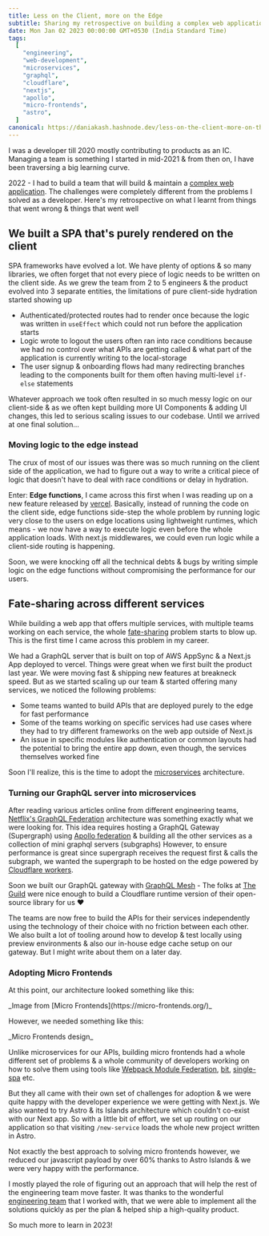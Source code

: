```yaml
---
title: Less on the Client, more on the Edge
subtitle: Sharing my retrospective on building a complex web application as an Engineering Manager
date: Mon Jan 02 2023 00:00:00 GMT+0530 (India Standard Time)
tags:
  [
    "engineering",
    "web-development",
    "microservices",
    "graphql",
    "cloudflare",
    "nextjs",
    "apollo",
    "micro-frontends",
    "astro",
  ]
canonical: https://daniakash.hashnode.dev/less-on-the-client-more-on-the-edge-dev-retro-2022
---
```



I was a developer till 2020 mostly contributing to products as an IC. Managing a team is something I started in mid-2021 & from then on, I have been traversing a big learning curve.

2022 - I had to build a team that will build & maintain a [complex web application](https://oslash.com). The challenges were completely different from the problems I solved as a developer. Here's my retrospective on what I learnt from things that went wrong & things that went well

## We built a SPA that's purely rendered on the client

SPA frameworks have evolved a lot. We have plenty of options & so many libraries, we often forget that not every piece of logic needs to be written on the client side. As we grew the team from 2 to 5 engineers & the product evolved into 3 separate entities, the limitations of pure client-side hydration started showing up

- Authenticated/protected routes had to render once because the logic was written in `useEffect` which could not run before the application starts
- Logic wrote to logout the users often ran into race conditions because we had no control over what APIs are getting called & what part of the application is currently writing to the local-storage
- The user signup & onboarding flows had many redirecting branches leading to the components built for them often having multi-level `if-else` statements

Whatever approach we took often resulted in so much messy logic on our client-side & as we often kept building more UI Components & adding UI changes, this led to serious scaling issues to our codebase. Until we arrived at one final solution...

### Moving logic to the edge instead

The crux of most of our issues was there was so much running on the client side of the application, we had to figure out a way to write a critical piece of logic that doesn't have to deal with race conditions or delay in hydration.

Enter: **Edge functions**, I came across this first when I was reading up on a new feature released by [vercel](https://vercel.com/features/edge-functions). Basically, instead of running the code on the client side, edge functions side-step the whole problem by running logic very close to the users on edge locations using lightweight runtimes, which means - we now have a way to execute logic even before the whole application loads. With next.js middlewares, we could even run logic while a client-side routing is happening.

Soon, we were knocking off all the technical debts & bugs by writing simple logic on the edge functions without compromising the performance for our users.

## Fate-sharing across different services

While building a web app that offers multiple services, with multiple teams working on each service, the whole [fate-sharing](https://en.wikipedia.org/wiki/Fate-sharing) problem starts to blow up. This is the first time I came across this problem in my career.

We had a GraphQL server that is built on top of AWS AppSync & a Next.js App deployed to vercel. Things were great when we first built the product last year. We were moving fast & shipping new features at breakneck speed. But as we started scaling up our team & started offering many services, we noticed the following problems:

- Some teams wanted to build APIs that are deployed purely to the edge for fast performance
- Some of the teams working on specific services had use cases where they had to try different frameworks on the web app outside of Next.js
- An issue in specific modules like authentication or common layouts had the potential to bring the entire app down, even though, the services themselves worked fine

Soon I'll realize, this is the time to adopt the [microservices](https://en.wikipedia.org/wiki/Microservices) architecture.

### Turning our GraphQL server into microservices

After reading various articles online from different engineering teams, [Netflix's GraphQL Federation](https://netflixtechblog.com/how-netflix-scales-its-api-with-graphql-federation-part-1-ae3557c187e2) architecture was something exactly what we were looking for. This idea requires hosting a GraphQL Gateway (Supergraph) using [Apollo federation](https://www.apollographql.com/blog/backend/federation/what-is-apollo-federation/) & building all the other services as a collection of mini graphql servers (subgraphs) However, to ensure performance is great since supergraph receives the request first & calls the subgraph, we wanted the supergraph to be hosted on the edge powered by [Cloudflare workers](https://workers.cloudflare.com/).

Soon we built our GraphQL gateway with [GraphQL Mesh](https://the-guild.dev/graphql/mesh) - The folks at [The Guild](https://the-guild.dev/) were nice enough to build a Cloudflare runtime version of their open-source library for us ❤️

The teams are now free to build the APIs for their services independently using the technology of their choice with no friction between each other. We also built a lot of tooling around how to develop & test locally using preview environments & also our in-house edge cache setup on our gateway. But I might write about them on a later day.

### Adopting Micro Frontends

At this point, our architecture looked something like this:

<PostImage src="/less-on-client/1.png" alt="monolith-design">
  _Image from [Micro Frontends](https://micro-frontends.org/)_
</PostImage>

However, we needed something like this:

<PostImage src="/less-on-client/2.png" alt="micro-fe-design">
  _Micro Frontends design_
</PostImage>

Unlike microservices for our APIs, building micro frontends had a whole different set of problems & a whole community of developers working on how to solve them using tools like [Webpack Module Federation](https://webpack.js.org/concepts/module-federation/), [bit](https://bit.dev/), [single-spa](https://single-spa.js.org/) etc.

But they all came with their own set of challenges for adoption & we were quite happy with the developer experience we were getting with Next.js. We also wanted to try Astro & its Islands architecture which couldn't co-exist with our Next app. So with a little bit of effort, we set up routing on our application so that visiting `/new-service` loads the whole new project written in Astro.

Not exactly the best approach to solving micro frontends however, we reduced our javascript payload by over 60% thanks to Astro Islands & we were very happy with the performance.

I mostly played the role of figuring out an approach that will help the rest of the engineering team move faster. It was thanks to the wonderful [engineering team](https://www.oslash.com/about) that I worked with, that we were able to implement all the solutions quickly as per the plan & helped ship a high-quality product.

So much more to learn in 2023!
